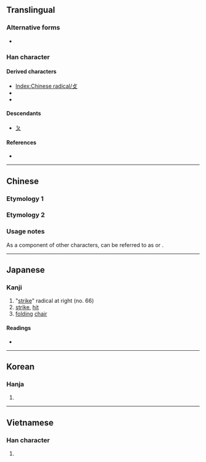 {{also|ㄆ|夊|夂}}
{{character info}}
{{character info|⺙}}
==Translingual==
{{stroke order|type=animate}}

===Alternative forms===
* {{l|mul|攴}}

===Han character===
{{Han char|rn=66|rad=攴|as=00|sn=4|four=|canj=OK,XOK|ids=⿱𠂉乂}}

====Derived characters====
* [[Index:Chinese radical/攴]] {{qualifier|most characters with radical 攴 use the form 攵}}
* {{l|mul|[[𫡣]], [[呚]], [[坆]], [[孜]], [[𢎿]], [[㳊]], [[𨸩]], [[𪯱]], [[𪰋]], [[枚]], [[炇]], [[𭷁]], [[牧]], [[玫]], [[𥘦]], [[𤯛]], [[畋]], [[𪾇]], [[𭾢]], [[𥎪]], [[𬑿]], [[𧘶]], [[𮈄]], [[䍩]], [[𮊻]], [[致]], [[𠉿]], [[𮗡]], [[䚺]], [[𫏂]], [[𨈡]], [[𨊴]], [[败]], [[赦]], [[𨱝]], [[𣶌]], [[𫒋]], [[𫣈]], [[𪦐]], [[𤟸]], [[𪻰]], [[𩉩]], [[𮮦]], [[𣕌]], [[𪼂]], [[駇]], [[䰻]], [[𪌑]], [[䵇]], [[𪐫]], [[𣿊]], [[𫑍]], [[𬉘]], [[𪖖]], [[𫬚]], [[𬥋]], [[𪑛]], [[䱷]]([[䲣]]), [[𢌦]], [[𨻮]], [[變]], [[䖍]]}}
* {{l|mul|[[徹]], [[務]]}}

====Descendants====
* [[ㄆ]]

====References====
* {{Han ref|kx=0468.050|dkj=13109|dj=0815.340|hdz=21447.090|uh=6535|ud=25909}}

----

==Chinese==

===Etymology 1===
{{zh-see|攴|v}}

===Etymology 2===
{{zh-see|文|v}}

===Usage notes===
As a component of other characters, {{lang|zh|攵}} can be referred to as {{zh-l|反文旁}} or {{zh-l|反文}}.

----

==Japanese==

===Kanji===
{{ja-kanji|grade=|rs=攴00}}

# "[[strike]]" radical at right (no. 66)
# [[strike]], [[hit]]
# [[folding]] [[chair]]

====Readings====
* {{ja-readings|on=[[ぼく]] (boku), [[はく]] (haku), [[ほく]] (hoku)|kun=[[うつ]] (utsu)}}

----

==Korean==

===Hanja===
{{ko-hanja|치다|칠|복}}

# {{hanja form of|복|to [[hit]]; [[strike]]}}

----

==Vietnamese==

===Han character===
{{vi-readings|reading=phộc, truy|rs=攴00}}

# {{rfdef|vi|sort=攴00}}

[[Category:CJKV radicals| ]]

{{cln|vi|Han tu}}